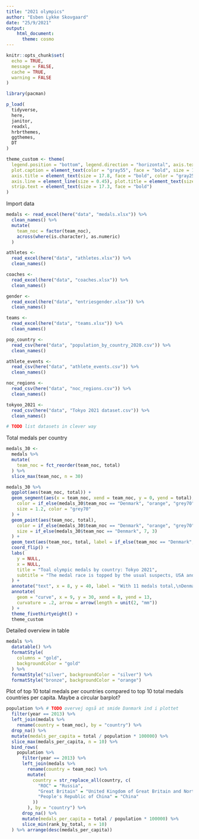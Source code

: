```yaml
---
title: "2021 olympics"
author: "Esben Lykke Skovgaard"
date: "25/9/2021"
output:
    html_document:
      theme: cosmo
---
```


```r
knitr::opts_chunk$set(
  echo = TRUE,
  message = FALSE,
  cache = TRUE,
  warning = FALSE
)

library(pacman)

p_load(
  tidyverse,
  here,
  janitor,
  readxl,
  hrbrthemes,
  ggthemes,
  DT
)

theme_custom <- theme(
  legend.position = "bottom", legend.direction = "horizontal", axis.text = element_text(size = 17.8),
  plot.caption = element_text(color = "gray55", face = "bold", size = 12), legend.text = element_text(size = 17.3),
  axis.title = element_text(size = 17.8, face = "bold", color = "gray25"), legend.title = element_text(size = 17.3),
  axis.line = element_line(size = 0.45), plot.title = element_text(size = 22.1), plot.subtitle = element_text(size = 17.8),
  strip.text = element_text(size = 17.3, face = "bold")
)
```


Import data
```r
medals <- read_excel(here("data", "medals.xlsx")) %>%
  clean_names() %>%
  mutate(
    team_noc = factor(team_noc),
    across(where(is.character), as.numeric)
  )

athletes <-
  read_excel(here("data", "athletes.xlsx")) %>%
  clean_names()

coaches <-
  read_excel(here("data", "coaches.xlsx")) %>%
  clean_names()

gender <-
  read_excel(here("data", "entriesgender.xlsx")) %>%
  clean_names()

teams <-
  read_excel(here("data", "teams.xlsx")) %>%
  clean_names()

pop_country <-
  read_csv(here("data", "population_by_country_2020.csv")) %>%
  clean_names()

athlete_events <-
  read_csv(here("data", "athlete_events.csv")) %>%
  clean_names()

noc_regions <-
  read_csv(here("data", "noc_regions.csv")) %>%
  clean_names()

tokyoo_2021 <-
  read_csv(here("data", "Tokyo 2021 dataset.csv")) %>%
  clean_names()

# TODO list datasets in clever way
```

Total medals per country
```r
medals_30 <-
  medals %>%
  mutate(
    team_noc = fct_reorder(team_noc, total)
  ) %>%
  slice_max(team_noc, n = 30)

medals_30 %>%
  ggplot(aes(team_noc, total)) +
  geom_segment(aes(x = team_noc, xend = team_noc, y = 0, yend = total),
    color = if_else(medals_30$team_noc == "Denmark", "orange", "grey70"),
    size = 1.2, color = "grey70"
  ) +
  geom_point(aes(team_noc, total),
    color = if_else(medals_30$team_noc == "Denmark", "orange", "grey70"),
    size = if_else(medals_30$team_noc == "Denmark", 7, 3)
  ) +
  geom_text(aes(team_noc, total, label = if_else(team_noc == "Denmark", total, NULL)), color = "white") +
  coord_flip() +
  labs(
    y = NULL,
    x = NULL,
    title = "Toal olympic medals by country: Tokyo 2021",
    subtitle = "The medal race is topped by the usual suspects, USA and China"
  ) +
  annotate("text", x = 8, y = 40, label = "With 11 medals total,\nDenmark reached their goal of 8-10 medals", fontface = "bold") +
  annotate(
    geom = "curve", x = 9, y = 30, xend = 8, yend = 13,
    curvature = .2, arrow = arrow(length = unit(2, "mm"))
  ) +
  theme_fivethirtyeight() +
  theme_custom
```

Detailed overview in table
```r
medals %>%
  datatable() %>%
  formatStyle(
    columns = "gold",
    backgroundColor = "gold"
  ) %>%
  formatStyle("silver", backgroundColor = "silver") %>%
  formatStyle("bronze", backgroundColor = "orange")
```

Plot of top 10 total medals per countries compared to top 10 total medals countries per capita. Maybe a circular barplot?
```r
population %>% # TODO overvej også at smide Danmark ind i plottet
  filter(year == 2013) %>%
  left_join(medals %>%
    rename(country = team_noc), by = "country") %>%
  drop_na() %>%
  mutate(medals_per_capita = total / population * 100000) %>%
  slice_max(medals_per_capita, n = 10) %>%
  bind_rows(
    population %>%
      filter(year == 2013) %>%
      left_join(medals %>%
        rename(country = team_noc) %>%
        mutate(
          country = str_replace_all(country, c(
            "ROC" = "Russia",
            "Great Britain" = "United Kingdom of Great Britain and Northern Ireland",
            "People's Republic of China" = "China"
          ))
        ), by = "country") %>%
      drop_na() %>%
      mutate(medals_per_capita = total / population * 100000) %>%
      slice_min(rank_by_total, n = 10)
  ) %>% arrange(desc(medals_per_capita))
```
